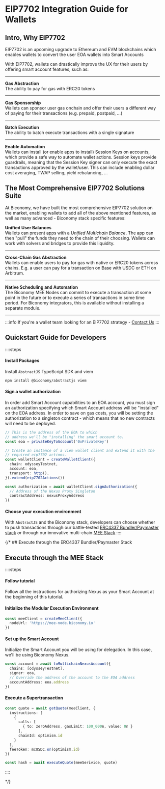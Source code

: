 # EIP7702 Integration Guide for Wallets

## Intro, Why EIP7702
EIP7702 is an upcoming upgrade to Ethereum and EVM blockchains which enables
wallets to convert the user EOA wallets into Smart Accounts

With EIP7702, wallets can drastically improve the UX for their users by offering smart
account features, such as:

---

**Gas Abstraction** <br/>
The ability to pay for gas with ERC20 tokens

---

**Gas Sponsorship** <br/>
Wallets can sponsor user gas onchain and offer their users a different way of paying for their
transactions (e.g. prepaid, postpaid, ...)

---

**Batch Execution** <br/>
The ability to batch execute transactions with a single signature

---

**Enable Automation** <br/>
Wallets can install (or enable apps to install) Session Keys on accounts, which provide a
safe way to automate wallet actions. Session keys provide guardrails, meaning that the Session Key
signer can only execute the exact transactions approved by the wallet/user. This can include enabling
dollar cost averaging, TWAP selling, yield rebalancing, ...


## The Most Comprehensive EIP7702 Solutions Suite

At Biconomy, we have built the most comprehensive EIP7702 solution on the market, enabling
wallets to add all of the above mentioned features, as well as many advanced - Biconomy 
stack specific features:

**Unified User Balances** <br/>
Wallets can present apps with a _Unified Multichain Balance_. The app can then "pull" the 
funds they need to the chain of their choosing. Wallets can work with solvers and bridges
to provide this liquidity.

--- 

**Cross-Chain Gas Abstraction** <br/>
Wallets can enable users to pay for gas with native or ERC20 tokens across chains. E.g. a
user can pay for a transaction on Base with USDC or ETH on Arbitrum.

--- 

**Native Scheduling and Automation** <br/>
The Biconomy MEE Nodes can commit to execute a transaction at some point in the future or to
execute a series of transactions in some time period. For Biconomy integrators, this is available
without installing a separate module.

--- 


:::info
If you're a wallet team looking for an EIP7702 strategy - [Contact Us](https://calendly.com/balaghi)
:::

## Quickstart Guide for Developers

::::steps
#### Install Packages
Install `AbstractJS` TypeScript SDK and viem 

```bash
npm install @biconomy/abstractjs viem
```

#### Sign a wallet authorization
In order add Smart Account capabilities to an EOA account, you must sign an authorization specifying which
Smart Account address will be "installed" on the EOA address. In order to save on gas costs, you will be setting
the authorization to a singleton contract - which means that no new contracts will need to be deployed.  


```ts
// This is the address of the EOA to which 
// address we'll be "installing" the smart account to.
const eoa = privateKeyToAccount('0xPrivateKey')

// Create an instance of a viem wallet client and extend it with the 
// required eip7702 actions.
const walletClient = createWalletClient({
  chain: odysseyTestnet,
  account: eoa,
  transport: http(),
}).extend(eip7702Actions())

const authorization = await walletClient.signAuthorization({
  // Address of the Nexus Proxy Singleton
  contractAddress: nexusProxyAddress 
})
```

#### Choose your execution environment

With `AbstractJS` and the Biconomy stack, developers can choose whether to 
push transactions through our battle-tested [ERC4337 Bundler/Paymaster stack](/explained/bundlers-paymasters) *or*
through our innovative multi-chain [MEE Stack](/explained/mee)
::::

{/* ## Execute through the ERC4337 Bundler/Paymaster Stack



## Execute through the MEE Stack

::::steps
#### Follow tutorial

Follow all the instructions for authorizing Nexus as your Smart Account at
the beginning of this tutorial.

#### Initialize the Modular Execution Environment

```ts
const meeClient = createMeeClient({
  nodeUrl: 'https://mee-node.biconomy.io'
})
```

#### Set up the Smart Account
Initialize the Smart Account you will be using for delegation. In this case, we'll
be using Biconomy Nexus.

```ts
const account = await toMultichainNexusAccount({
  chains: [odysseyTestnet],
  signer: eoa,
  // Override the address of the account to the EOA address
  accountAddress: eoa.address
})
```

#### Execute a Supertransaction

```ts
const quote = await getQuote(meeClient, {
  instructions: [
    {
      calls: [
        { to: zeroAddress, gasLimit: 100_000n, value: 0n }
      ],
      chainId: optimism.id
    }
  ],
  feeToken: mcUSDC.on(optimism.id)
})

const hash = await executeQuote(meeSerivice, quote)
```

::::

 */}



